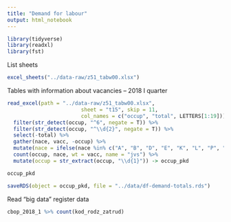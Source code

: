 ```yaml
---
title: "Demand for labour"
output: html_notebook
---
```



```r
library(tidyverse)
library(readxl)
library(fst)
```

List sheets

```r
excel_sheets("../data-raw/z51_tabw00.xlsx")
```

Tables with information about vacancies -- 2018 I quarter


```r
read_excel(path = "../data-raw/z51_tabw00.xlsx",
                        sheet = "t15", skip = 11,
                        col_names = c("occup", "total", LETTERS[1:19])) %>%
  filter(str_detect(occup, "^6", negate = T)) %>%
  filter(str_detect(occup, "^\\d{2}", negate = T)) %>%
  select(-total) %>%
  gather(nace, vacc, -occup) %>%
  mutate(nace = ifelse(nace %in% c("A", "B", "D", "E", "K", "L", "P", "R", "S"), "other", nace)) %>%
  count(occup, nace, wt = vacc, name = "jvs") %>%
  mutate(occup = str_extract(occup, "\\d{1}")) -> occup_pkd

occup_pkd 
```

```r
saveRDS(object = occup_pkd, file = "../data/df-demand-totals.rds")
```


Read "big data" register data




```r
cbop_2018_1 %>% count(kod_rodz_zatrud)
```


